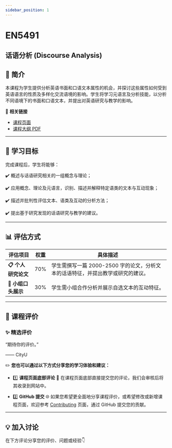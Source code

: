 ```yaml
---
sidebar_position: 1
---
```


# EN5491
## 话语分析 (Discourse Analysis)

## **📘 简介**
本课程为学生提供分析英语书面和口语文本属性的机会，并探讨这些属性如何受到英语语言的性质及多样化交流语境的影响。学生将学习元语言及分析技能，以分析不同语境下的书面和口语文本，并提出对英语研究与教学的影响。

🔗 **相关链接**
- [课程页面](https://www.cityu.edu.hk/catalogue/pg/202425/course/EN5491.htm)
- [课程大纲 PDF](https://www.cityu.edu.hk/catalogue/pg/202425/course/EN5491.pdf)

---

## **🎯 学习目标**

完成课程后，学生将能够：

✔️ 概述与话语研究相关的一组概念与理论；

✔️ 应用概念、理论及元语言，识别、描述并解释特定语类的文本与互动现象；

✔️ 描述并批判性评估文本、语类及互动的分析方法；

✔️ 提出基于研究发现的话语研究与教学的建议。

---

## **📊 评估方式**

| **评估项目**          | **权重** | **具体描述**                                                                                       |
|----------------------|---------|---------------------------------------------------------------------------------------------------|
| **📋 个人研究论文**   | 70%     | 学生需撰写一篇 2000-2500 字的论文，分析文本的话语特征，并提出教学或研究的建议。                   |
| **📂 小组口头展示**   | 30%     | 学生需小组合作分析并展示自选文本的互动特征。                                                    |

---

## **💬 课程评价**

### ✨ **精选评价**
<div className={commentStyles.commentBox}>
    <p className={commentStyles.commentText}>
        “期待你的评价。”
    </p>
    <p className={commentStyles.commentAuthor}>—— CityU</p>
</div>

✏️ **您也可以通过以下方式分享您的学习体验和建议：**

- 1️⃣ **课程页面底部评论**
💬 在课程页面底部直接提交您的评论，我们会审核后将其收录到网站中。

- 2️⃣ **GitHub 提交**
🌐 如果您希望更全面地分享课程评价，或希望修改或新增课程页面，欢迎参考 [Contributing](https://penjc.github.io/cityU-navigator/contributing) 页面，通过 GitHub 提交您的贡献。

---

## **💡 加入讨论**

在下方评论分享您的评价、问题或经验👇
<Utterances />
